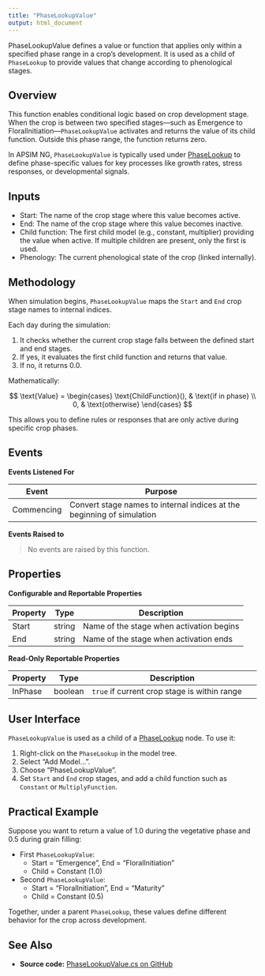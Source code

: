 ```yaml
---
title: "PhaseLookupValue"
output: html_document
---
```


PhaseLookupValue defines a value or function that applies only within a specified phase range in a crop's development. It is used as a child of `PhaseLookup` to provide values that change according to phenological stages.

## Overview

This function enables conditional logic based on crop development stage. When the crop is between two specified stages—such as Emergence to FloralInitiation—`PhaseLookupValue` activates and returns the value of its child function. Outside this phase range, the function returns zero.

In APSIM NG, `PhaseLookupValue` is typically used under [PhaseLookup](PhaseLookup.qmd) to define phase-specific values for key processes like growth rates, stress responses, or developmental signals.

## Inputs

- Start: The name of the crop stage where this value becomes active.
- End: The name of the crop stage where this value becomes inactive.
- Child function: The first child model (e.g., constant, multiplier) providing the value when active. If multiple children are present, only the first is used.
- Phenology: The current phenological state of the crop (linked internally).

## Methodology

When simulation begins, `PhaseLookupValue` maps the `Start` and `End` crop stage names to internal indices.

Each day during the simulation:

1. It checks whether the current crop stage falls between the defined start and end stages.
2. If yes, it evaluates the first child function and returns that value.
3. If no, it returns 0.0.

Mathematically:

$$
\text{Value} = 
\begin{cases}
\text{ChildFunction}(), & \text{if in phase} \\
0, & \text{otherwise}
\end{cases}
$$

This allows you to define rules or responses that are only active during specific crop phases.

## Events

**Events Listened For**

| Event       | Purpose                                                                |
|-------------|------------------------------------------------------------------------|
| Commencing  | Convert stage names to internal indices at the beginning of simulation |

**Events Raised to**

> No events are raised by this function.

## Properties

**Configurable and Reportable Properties**

| Property | Type   | Description                                  |
|----------|--------|----------------------------------------------|
| Start    | string | Name of the stage when activation begins     |
| End      | string | Name of the stage when activation ends       |

**Read-Only Reportable Properties**

| Property  | Type    | Description                                     |
|-----------|---------|-------------------------------------------------|
| InPhase   | boolean | `true` if current crop stage is within range    |

## User Interface

`PhaseLookupValue` is used as a child of a [PhaseLookup](PhaseLookup.qmd) node. To use it:

1. Right-click on the `PhaseLookup` in the model tree.
2. Select "Add Model...".
3. Choose "PhaseLookupValue".
4. Set `Start` and `End` crop stages, and add a child function such as `Constant` or `MultiplyFunction`.


## Practical Example

Suppose you want to return a value of 1.0 during the vegetative phase and 0.5 during grain filling:

- First `PhaseLookupValue`:  
  - Start = "Emergence", End = "FloralInitiation"  
  - Child = Constant (1.0)

- Second `PhaseLookupValue`:  
  - Start = "FloralInitiation", End = "Maturity"  
  - Child = Constant (0.5)

Together, under a parent `PhaseLookup`, these values define different behavior for the crop across development.

## See Also

* **Source code:** [PhaseLookupValue.cs on GitHub](http://github.com/APSIMInitiative/ApsimX/blob/master/Models/Functions/PhaseLookupValue.cs)
